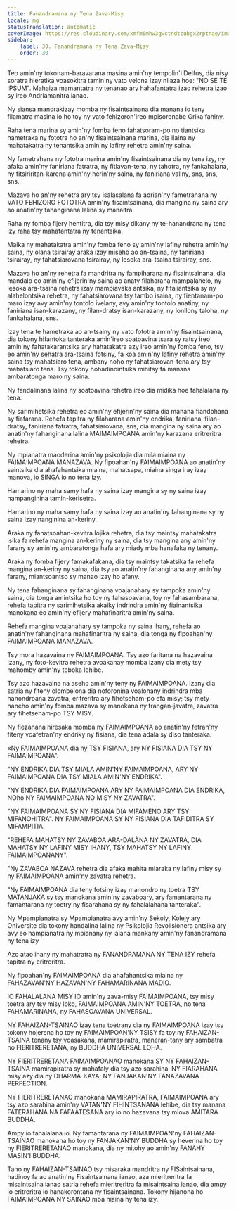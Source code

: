 ```yaml
---
title: Fanandramana ny Tena Zava-Misy
locale: mg
statusTranslation: automatic
coverImage: https://res.cloudinary.com/xmfm6mhw3gwctndtcubgx2rptnae/image/upload/v1740337243/small_cover_educacion_fundamental_a051170f1c.webp
sidebar:
    label: 30. Fanandramana ny Tena Zava-Misy
    order: 30
---
```

Teo amin'ny tokonam-baravarana masina amin'ny tempolin'i Delfus, dia nisy soratra hieratika voasokitra tamin'ny vato velona izay nilaza hoe: "NO SE TE IPSUM". Mahaiza mamantatra ny tenanao ary hahafantatra izao rehetra izao sy ireo Andriamanitra ianao.

Ny siansa mandrakizay momba ny fisaintsainana dia manana io teny filamatra masina io ho toy ny vato fehizoron'ireo mpisoronabe Grika fahiny.

Raha tena marina sy amin'ny fomba feno fahatsoram-po no tiantsika hametraka ny fototra ho an'ny fisaintsainana marina, dia ilaina ny mahatakatra ny tenantsika amin'ny lafiny rehetra amin'ny saina.

Ny fametrahana ny fototra marina amin'ny fisaintsainana dia ny tena izy, ny afaka amin'ny faniriana fatratra, ny fitiavan-tena, ny tahotra, ny fankahalana, ny fitsiriritan-karena amin'ny herin'ny saina, ny faniriana valiny, sns, sns, sns.

Mazava ho an'ny rehetra ary tsy isalasalana fa aorian'ny fametrahana ny VATO FEHIZORO FOTOTRA amin'ny fisaintsainana, dia mangina ny saina ary ao anatin'ny fahanginana lalina sy manaitra.

Raha ny fomba fijery hentitra, dia tsy misy dikany ny te-hanandrana ny tena izy raha tsy mahafantatra ny tenantsika.

Maika ny mahatakatra amin'ny fomba feno sy amin'ny lafiny rehetra amin'ny saina, ny olana tsirairay araka izay miseho ao an-tsaina, ny faniriana tsirairay, ny fahatsiarovana tsirairay, ny lesoka ara-tsaina tsirairay, sns.

Mazava ho an'ny rehetra fa mandritra ny fampiharana ny fisaintsainana, dia mandalo eo amin'ny efijerin'ny saina ao anaty filaharana mampalahelo, ny lesoka ara-tsaina rehetra izay mampiavaka antsika, ny fifaliantsika sy ny alahelontsika rehetra, ny fahatsiarovana tsy tambo isaina, ny fientanam-po maro izay avy amin'ny tontolo ivelany, avy amin'ny tontolo anatiny, ny faniriana isan-karazany, ny filan-dratsy isan-karazany, ny lonilony taloha, ny fankahalana, sns.

Izay tena te hametraka ao an-tsainy ny vato fototra amin'ny fisaintsainana, dia tokony hifantoka tanteraka amin'ireo soatoavina tsara sy ratsy ireo amin'ny fahatakarantsika ary hahatakatra azy ireo amin'ny fomba feno, tsy eo amin'ny sehatra ara-tsaina fotsiny, fa koa amin'ny lafiny rehetra amin'ny saina tsy mahatsiaro tena, ambany noho ny fahatsiarovan-tena ary tsy mahatsiaro tena. Tsy tokony hohadinointsika mihitsy fa manana ambaratonga maro ny saina.

Ny fandalinana lalina ny soatoavina rehetra ireo dia midika hoe fahalalana ny tena.

Ny sarimihetsika rehetra eo amin'ny efijerin'ny saina dia manana fiandohana sy fiafarana. Rehefa tapitra ny filaharana amin'ny endrika, faniriana, filan-dratsy, faniriana fatratra, fahatsiarovana, sns, dia mangina ny saina ary ao anatin'ny fahanginana lalina MAIMAIMPOANA amin'ny karazana eritreritra rehetra.

Ny mpianatra maoderina amin'ny psikolojia dia mila miaina ny FAIMAIMPOANA MANAZAVA. Ny fipoahan'ny FAIMAIMPOANA ao anatin'ny saintsika dia ahafahantsika miaina, mahatsapa, miaina singa iray izay manova, io SINGA io no tena izy.

Hamarino ny maha samy hafa ny saina izay mangina sy ny saina izay nampanginina tamin-kerisetra.

Hamarino ny maha samy hafa ny saina izay ao anatin'ny fahanginana sy ny saina izay nanginina an-keriny.

Araka ny fanatsoahan-kevitra lojika rehetra, dia tsy maintsy mahatakatra isika fa rehefa mangina an-keriny ny saina, dia tsy mangina any amin'ny farany sy amin'ny ambaratonga hafa ary miady mba hanafaka ny tenany.

Araka ny fomba fijery famakafakana, dia tsy maintsy takatsika fa rehefa mangina an-keriny ny saina, dia tsy ao anatin'ny fahanginana any amin'ny farany, miantsoantso sy manao izay ho afany.

Ny tena fahanginana sy fahanginana voajanahary sy tampoka amin'ny saina, dia tonga amintsika ho toy ny fahasoavana, toy ny fahasambarana, rehefa tapitra ny sarimihetsika akaiky indrindra amin'ny fiainantsika manokana eo amin'ny efijery mahafinaritra amin'ny saina.

Rehefa mangina voajanahary sy tampoka ny saina ihany, rehefa ao anatin'ny fahanginana mahafinaritra ny saina, dia tonga ny fipoahan'ny FAIMAIMPOANA MANAZAVA.

Tsy mora hazavaina ny FAIMAIMPOANA. Tsy azo faritana na hazavaina izany, ny foto-kevitra rehetra avoakanay momba izany dia mety tsy mahomby amin'ny teboka lehibe.

Tsy azo hazavaina na aseho amin'ny teny ny FAIMAIMPOANA. Izany dia satria ny fiteny olombelona dia noforonina voalohany indrindra mba hanondroana zavatra, eritreritra ary fihetseham-po efa misy; tsy mety haneho amin'ny fomba mazava sy manokana ny trangan-javatra, zavatra ary fihetseham-po TSY MISY.

Ny fiezahana hiresaka momba ny FAIMAIMPOANA ao anatin'ny fetran'ny fiteny voafetran'ny endriky ny fisiana, dia tena adala sy diso tanteraka.

«Ny FAIMAIMPOANA dia ny TSY FISIANA, ary NY FISIANA DIA TSY NY FAIMAIMPOANA".

"NY ENDRIKA DIA TSY MIALA AMIN'NY FAIMAIMPOANA, ARY NY FAIMAIMPOANA DIA TSY MIALA AMIN'NY ENDRIKA".

"NY ENDRIKA DIA FAIMAIMPOANA ARY NY FAIMAIMPOANA DIA ENDRIKA, NOho NY FAIMAIMPOANA NO MISY NY ZAVATRA".

"NY FAIMAIMPOANA SY NY FISIANA DIA MIFAMENO ARY TSY MIFANOHITRA". NY FAIMAIMPOANA SY NY FISIANA DIA TAFIDITRA SY MIFAMPITIA.

"REHEFA MAHATSY NY ZAVABOA ARA-DALÀNA NY ZAVATRA, DIA MAHATSY NY LAFINY MISY IHANY, TSY MAHATSY NY LAFINY FAIMAIMPOANANY".

"Ny ZAVABOA NAZAVA rehetra dia afaka mahita miaraka ny lafiny misy sy ny FAIMAIMPOANA amin'ny zavatra rehetra.

"Ny FAIMAIMPOANA dia teny fotsiny izay manondro ny toetra TSY MATANJAKA sy tsy manokana amin'ny zavaboary, ary famantarana ny famantarana ny toetry ny fisarahana sy ny fahalalahana tanteraka".

Ny Mpampianatra sy Mpampianatra avy amin'ny Sekoly, Kolejy ary Oniversite dia tokony handalina lalina ny Psikolojia Revolisionera antsika ary avy eo hampianatra ny mpianany ny lalana mankany amin'ny fanandramana ny tena izy

Azo atao ihany ny mahatratra ny FANANDRAMANA NY TENA IZY rehefa tapitra ny eritreritra.

Ny fipoahan'ny FAIMAIMPOANA dia ahafahantsika miaina ny FAHAZAVAN'NY HAZAVAN'NY FAHAMARINANA MADIO.

IO FAHALALANA MISY IO amin'ny zava-misy FAIMAIMPOANA, tsy misy toetra ary tsy misy loko, FAIMAIMPOANA AMIN'NY TOETRA, no tena FAHAMARINANA, ny FAHASOAVANA UNIVERSAL.

NY FAHAIZAN-TSAINAO izay tena toetrany dia ny FAIMAIMPOANA izay tsy tokony hojerena ho toy ny FAIMAIMPOAN'NY TSISY fa toy ny FAHAIZAN-TSAINA tenany tsy voasakana, mamirapiratra, maneran-tany ary sambatra no FIERITRERETANA, ny BUDDHA UNIVERSAL LOHA.

NY FIERITRERETANA FAIMAIMPOANAO manokana SY NY FAHAIZAN-TSAINA mamirapiratra sy mahafaly dia tsy azo sarahina. NY FIARAHANA misy azy dia ny DHARMA-KAYA; NY FANJAKAN'NY FANAZAVANA PERFECTION.

NY FIERITRERETANAO manokana MAMIRAPIRATRA, FAIMAIMPOANA ary tsy azo sarahina amin'ny VATAN'NY FIHINTSANANA lehibe, dia tsy manana FATERAHANA NA FAFAATESANA ary io no hazavana tsy miova AMITARA BUDDHA.

Ampy io fahalalana io. Ny famantarana ny FAIMAIMPOAN'ny FAHAIZAN-TSAINAO manokana ho toy ny FANJAKAN'NY BUDDHA sy heverina ho toy ny FIERITRERETANAO manokana, dia ny mitohy ao amin'ny FANAHY MASIN'I BUDDHA.

Tano ny FAHAIZAN-TSAINAO tsy misaraka mandritra ny FISaintsainana, hadinoy fa ao anatin'ny Fisaintsainana ianao, aza mieritreritra fa misaintsaina ianao satria rehefa mieritreritra fa misaintsaina ianao, dia ampy io eritreritra io hanakorontana ny fisaintsainana. Tokony hijanona ho FAIMAIMPOANA NY SAINAO mba hiaina ny tena izy.

